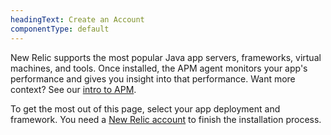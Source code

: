 ```yaml
---
headingText: Create an Account
componentType: default
---
```


New Relic supports the most popular Java app servers, frameworks, virtual machines, and tools. Once installed, the APM agent monitors your app's performance and gives you insight into that performance. Want more context? See our [intro to APM](/docs/apm/new-relic-apm/getting-started/introduction-apm).

To get the most out of this page, select your app deployment and framework. You need a [New Relic account](https://newrelic.com/signup) to finish the installation process.
